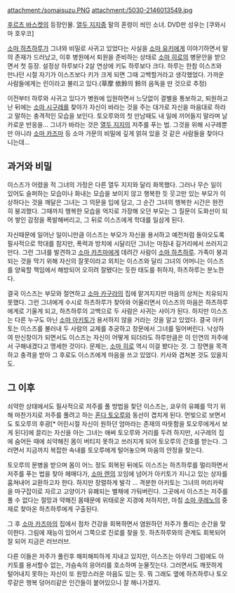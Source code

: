 attachment:/somaisuzu.PNG
attachment:/5030-2146013549.jpg

[[후르츠 바스켓]]의 등장인물. [[열두 지지]]중 말의 혼령이 씌인 소녀. DVD판 성우는 [쿠와시마 호우코] 

[[소마 하츠하루]]가 그녀와 비밀로 사귀고 있었다는 사실을 [[소마 유키]]에게 이야기하면서 말의 존재가 드러났고, 이후 병원에서 퇴원을 준비하는 상태로 [[소마 히로]]의 병문안을 받으면서 첫 등장. 설정상 하루보다 2살 연상에 키도 하루보다 크다. 하루는 한참 이스즈와 만나던 시절 자기가 이스즈보다 키가 크게 되면 그때 고백할거라고 생각했었다. 가까운 사람들에게는 린이라고 불리고 있다.(草摩 依鈴의 鈴의 음독을 딴 것으로 추정) 

이전부터 하루와 사귀고 있다가 병원에 입원하면서 느닷없이 결별을 통보하고, 퇴원하고 난 뒤에는 [[소마 시구레]]를 찾아가 자신이 바라는 것을 주는 대가로 자신을 마음대로 하라고 말하는 충격적인 모습을 보인다. 토오루와의 첫 만남때도 내 일에 끼어들지 말라며 날카로운 반응을... 그녀가 바라는 것은 [[열두 지지]]의 저주를 푸는 법. 그것을 위해 시구레뿐만 아니라 [[소마 카즈마]] 등 소마 가문의 비밀에 깊게 얽혀 있을 것 같은 사람들을 찾아다니는데...

== 과거와 비밀 ==
이스즈가 어렸을 적 그녀의 가정은 다른 열두 지지와 달리 화목했다. 그러나 무슨 일이 있어도 슬퍼하는 모습이나 화내는 모습을 보이지 않고 행복한 듯 웃고만 있는 부모가 이상하다는 것을 깨달은 그녀는 그 의문을 입에 담고, 그 순간 그녀의 행복한 시간은 완전히 붕괴했다. 그때까지 행복한 모습을 억지로 가장해 오던 부모는 그 질문이 도화선이 되어 쌓인 감정을 폭발해버리고, 그 뒤로 이스즈에게 학대를 일삼게 된다.

자신때문에 일어난 일이니만큼 이스즈는 부모가 자신을 용서하고 예전처럼 돌아오도록 필사적으로 학대를 참지만, 폭력과 방치에 시달리던 그녀는 마침내 길거리에서 쓰러지고 만다. 그런 그녀를 발견하고 [[소마 카즈마]]에게 데려간 사람이 [[소마 하츠하루]]. 가족이 붕괴되는 것을 막기 위해 자신의 잘못이라고 외치는 이스즈와 달리 그녀의 어머니는 이스즈를 양육할 책임에서 해방되어 오히려 잘됐다는 듯한 태도를 취하자, 하츠하루는 분노한다.

결국 이스즈는 부모와 절연하고 [[소마 카구라]]의 집에 맡겨지지만 마음의 상처는 치유되지 못했다. 그런 그녀에게 수시로 하츠하루가 찾아와 어울리면서 이스즈의 마음은 하츠하루에게로 기울게 되고, 하츠하루의 고백으로 두 사람은 사귀는 사이가 된다. 하지만 이스즈는 다른 누구도 아닌 [[소마 아키토]]가 용서하지 않을 거라는 것을 알고 있었다. 결국 아키토는 이스즈를 불러내 두 사람의 교제를 추궁하고 창문에서 그녀를 밀어버린다. 낙상하여 만신창이가 되면서도 이스즈는 자신이 어떻게 되더라도 하루만큼은 이 인연의 저주에서 구해내겠다고 맹세한 것이다. 문제는, [[소마 히로]] 역시 이걸 봤다는 것. 그 장면을 목격하고 충격을 받아 그 후로도 이스즈에게 마음을 쓰고 있었다. 키사와 겹쳐본 것도 있을지도.

== 그 이후 ==
쇠약한 상태에서도 필사적으로 저주를 풀 방법을 찾던 이스즈는, 쿄우의 유폐를 막기 위해 마찬가지로 저주를 풀려고 하는 [[혼다 토오루]]와 동선이 겹치게 된다. 먼빛으로 보면서도 토오루의 후광[* 어린시절 자신이 원하던 엄마라는 존재의 따뜻함을 토오루에게서 보게 된다]에 끌리는 자신을 아는 그녀는 애써 토오루와 거리를 두려 하지만, 시구레의 집에 숨어든 때에 쇠약해진 몸이 버티지 못하고 쓰러지게 되어 토오루의 간호를 받는다. 그러면서 지금까지 복잡한 속내를 토오루에게 털어놓으며 마음의 안정을 찾는다.

토오루의 문병을 받으며 몸이 어느 정도 회복된 뒤에도 이스즈는 하츠하루를 멀리하면서 저주를 푸는 법을 찾아 헤매다가, [[소마 렌]]의 꼬임에 넘어가 아키토가 지니고 있는 상자를 훔쳐내어 교환하고자 한다. 하지만 장렬하게 발각 ... 격분한 아키토는 그녀의 머리카락을 마구잡이로 자르고 고양이가 유폐되는 별채에 가둬버린다. 그곳에서 이스즈는 저주를 풀 수 없다는 절망과 약해진 몸때문에 위태로운 지경에 처하지만, 마침 [[소마 쿠레노]]의 중재로 찾아온 하츠하루에게 구출된다.

그 후 [[소마 카즈마]]의 집에서 점차 건강을 회복하면서 염원하던 저주가 풀리는 순간을 맞이한다. 그림에 재능이 있어서 그쪽으로 진로를 찾을 듯. 하츠하루와의 관계도 회복되어 잘 되어 지금은 러브러브.

다른 이들은 저주가 풀린후 해피해피하게 지내고 있지만, 이스즈는 아무리 그럼에도 아키토를 용서할수 없는, 가슴속의 응어리를 호소하며 눈물짓는다. 그러면서도 깨끗하게 털어내지 못하는 자신이 또 원망스러운 마음도 있는 듯. 뭐 그래도 옆에 하츠하루나 토오루같은 행복 덩어리같은 인간들이 붙어있으니 잘 해나가겠지.
